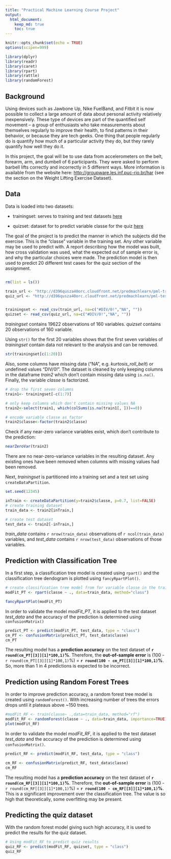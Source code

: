 ```yaml
---
title: "Practical Machine Learning Course Project"
output: 
  html_document:
    keep_md: true
    toc: true
---
```



```r
knitr::opts_chunk$set(echo = TRUE)
options(scipen=999)

library(dplyr)
library(readr)
library(caret)
library(rpart)
library(rattle)
library(randomForest)
```
## Background

Using devices such as Jawbone Up, Nike FuelBand, and Fitbit it is now possible to collect a large amount of data about personal activity relatively inexpensively. These type of devices are part of the quantified self movement – a group of enthusiasts who take measurements about themselves regularly to improve their health, to find patterns in their behavior, or because they are tech geeks. One thing that people regularly do is quantify how much of a particular activity they do, but they rarely quantify how well they do it.  

In this project, the goal will be to use data from accelerometers on the belt, forearm, arm, and dumbell of 6 participants. They were asked to perform barbell lifts correctly and incorrectly in 5 different ways. More information is available from the website here: <http://groupware.les.inf.puc-rio.br/har> (see the section on the Weight Lifting Exercise Dataset).

## Data

Data is loaded into two datasets:  

* trainingset: serves to training and test datasets [here](https://d396qusza40orc.cloudfront.net/predmachlearn/pml-training.csv)  

* quizset: dataset for to predict variable classe for the quiz [here](https://d396qusza40orc.cloudfront.net/predmachlearn/pml-testing.csv)

The goal of the project is to predict the manner in which the subjects did the exercise. This is the "classe" variable in the training set. Any other variable may be used to predict with. A report describing how the model was built, how cross validation was used, what the expected out of sample error is, and why the particular choices were made. The prediction model is then used to predict 20 different test cases for the quiz section of the assignment.

```r

```


```r
rm(list = ls())

train_url <- "http://d396qusza40orc.cloudfront.net/predmachlearn/pml-training.csv"
quiz_url <- "http://d396qusza40orc.cloudfront.net/predmachlearn/pml-testing.csv"


trainingset <- read_csv(train_url, na=c("#DIV/0!","NA", ""))
quizset <- read_csv(quiz_url, na=c("#DIV/0!","NA", ""))
```

*trainingset* contains 19622 observations of 160 variables. *quizset* contains 20 observations of 160 variable.

Using `str()` for the first 20 variables shows that the first seven variables of *trainingset* contain data not relevant to the analysis and can be removed. 

```r
str(trainingset[c(1:20)])
```
Also, some columns have missing data ("NA", e.g. *kurtosis_roll_belt*) or undefined values "DIV/0!". The dataset is cleaned by only keeping columns in the dataframe *train2* which don't contain missing data using `is.na()`. Finally, the variable *classe* is factorized.

```r

# drop the first seven columns
train1<- trainingset[-c(1:7)]

# only keep columns which don't contain missing values NA
train2<-select(train1, which(colSums(is.na(train1[, ]))==0))

# encode variable classe as factor
train2$classe<-factor(train2$classe)

```

Check if any near-zero variance variables exist, which don't contribute to the prediction:
```r
nearZeroVar(train2)
```
There are no near-zero-variance variables in the resulting dataset. Any existing ones have been removed when columns with missing values had been removed.


Next, *trainingset* is partitioned into a training set and a test set using `createDataPartition`.
```r
set.seed(12345)

inTrain <- createDataPartition(y=train2$classe, p=0.7, list=FALSE)
# create training dataset
train_data <- train2[inTrain,]

# create test dataset
test_data <- train2[-inTrain,]
```
*train_data* contains `r nrow(train_data)` observations of `r ncol(train_data)` variables, and *test_data* contains `r nrow(test_data)` observations of those variables.


## Prediction with Classification Tree
In a first step, a classification tree model is created using `rpart()` and the classification tree dendogram is plotted using `fancyRpartPlot()`.

```r
# create classification tree model from for variable classe in the training dataset
modFit_PT <- rpart(classe ~ ., data=train_data, method="class")
```


```r

fancyRpartPlot(modFit_PT)
```

In order to validate the model *modFit_PT*, it is applied to the test dataset *test_data* and the accuracy of the prediction is determined using `confusionMatrix()`
```r

predict_PT <- predict(modFit_PT, test_data, type = "class")
cm_PT <- confusionMatrix(predict_PT, test_data$classe)
cm_PT
```
The resulting model has a **prediction accuracy** on the test dataset of **`r round(cm_PT[[3]][1]*100,1)`%**. Therefore, the **out-of-sample error** is (100 -  `r round(cm_PT[[3]][1]*100,1)`%) =  **`r round(100 - cm_PT[[3]][1]*100,1)`%**. So, more than 1 in 4 predictions is expected to be incorrect. 

## Prediction using Random Forest Trees
In order to improve prediction accuracy, a random forest tree model is created using `randomForest()`. With increasing number of trees the errors drops until it plateaus above ~150 trees.  

```r
#modFit_RF <- train(classe~ .,data=train_data, method="rf")
modFit_RF <- randomForest(classe ~ ., data=train_data, importance=TRUE)
plot(modFit_RF)
```

In order to validate the model *modFit_RF*, it is applied to the test dataset *test_data* and the accuracy of the prediction is determined using `confusionMatrix()`.
```r
predict_RF <- predict(modFit_RF, test_data, type = "class")
```


```r
cm_RF <- confusionMatrix(predict_RF, test_data$classe)
cm_RF
```
The resulting model has a **prediction accuracy** on the test dataset of **`r round(cm_RF[[3]][1]*100,1)`%**. Therefore, the **out-of-sample error** is (100 -  `r round(cm_RF[[3]][1]*100,1)`%) =  **`r round(100 - cm_RF[[3]][1]*100,1)`%**. This is a significant improvement over the classification tree. The value is so high that theoretically, some overfitting may be present.

## Predicting the quiz dataset
With the random forest model giving such high accuracy, it is used to predict the results for the quiz dataset.

```r
# Using modFit_RF to predict quiz results
quiz_RF <- predict(modFit_RF, quizset, type = "class")
quiz_RF
```


